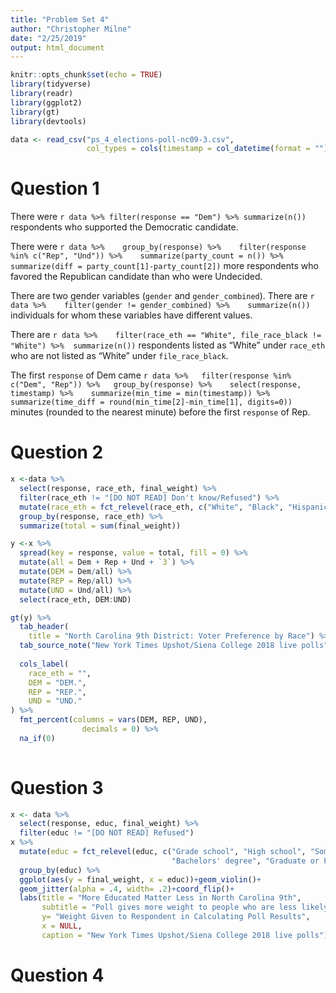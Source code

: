 ```yaml
---
title: "Problem Set 4"
author: "Christopher Milne"
date: "2/25/2019"
output: html_document
---
```


```r
knitr::opts_chunk$set(echo = TRUE)
library(tidyverse)
library(readr)
library(ggplot2)
library(gt)
library(devtools)

data <- read_csv("ps_4_elections-poll-nc09-3.csv", 
                 col_types = cols(timestamp = col_datetime(format = "")))
```
# Question 1
There were `r data %>% filter(response == "Dem") %>% summarize(n())` respondents who supported the Democratic candidate.

There were `r data %>% 
  group_by(response) %>% 
  filter(response %in% c("Rep", "Und")) %>% 
  summarize(party_count = n()) %>% 
  summarize(diff = party_count[1]-party_count[2])` more respondents who favored the Republican candidate than who were Undecided.

There are two gender variables (`gender` and `gender_combined`). There are `r data %>% 
  filter(gender != gender_combined) %>% 
  summarize(n())` individuals for whom these variables have different values.

There are `r data %>% 
  filter(race_eth == "White", file_race_black != "White") %>% 
summarize(n())` respondents listed as “White” under `race_eth` who are not listed as “White” under `file_race_black`.

The first `response` of Dem came `r data %>%
  filter(response %in% c("Dem", "Rep")) %>%
  group_by(response) %>% 
  select(response, timestamp) %>% 
  summarize(min_time = min(timestamp)) %>% 
  summarize(time_diff = round(min_time[2]-min_time[1], digits=0))` minutes (rounded to the nearest minute) before the first `response` of Rep.



# Question 2
```r
x <-data %>% 
  select(response, race_eth, final_weight) %>% 
  filter(race_eth != "[DO NOT READ] Don't know/Refused") %>% 
  mutate(race_eth = fct_relevel(race_eth, c("White", "Black", "Hispanic", "Asian", "Other"))) %>%
  group_by(response, race_eth) %>%
  summarize(total = sum(final_weight))

y <-x %>% 
  spread(key = response, value = total, fill = 0) %>% 
  mutate(all = Dem + Rep + Und + `3`) %>% 
  mutate(DEM = Dem/all) %>% 
  mutate(REP = Rep/all) %>% 
  mutate(UND = Und/all) %>% 
  select(race_eth, DEM:UND)

gt(y) %>% 
  tab_header(
    title = "North Carolina 9th District: Voter Preference by Race") %>% 
  tab_source_note("New York Times Upshot/Siena College 2018 live polls") %>% 
  
  cols_label(
    race_eth = "",
    DEM = "DEM.",
    REP = "REP.",
    UND = "UND."
) %>% 
  fmt_percent(columns = vars(DEM, REP, UND),
                decimals = 0) %>% 
  na_if(0)
  
```

# Question 3
```r
x <- data %>% 
  select(response, educ, final_weight) %>% 
  filter(educ != "[DO NOT READ] Refused")
x %>% 
  mutate(educ = fct_relevel(educ, c("Grade school", "High school", "Some college or trade school",
                                    "Bachelors' degree", "Graduate or Professional Degree"))) %>% 
  group_by(educ) %>% 
  ggplot(aes(y = final_weight, x = educ))+geom_violin()+
  geom_jitter(alpha = .4, width= .2)+coord_flip()+
  labs(title = "More Educated Matter Less in North Carolina 9th",
       subtitle = "Poll gives more weight to people who are less likely to participate in polls",
       y= "Weight Given to Respondent in Calculating Poll Results",
       x = NULL,
       caption = "New York Times Upshot/Siena College 2018 live polls")
```

# Question 4
